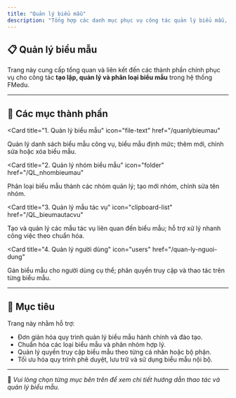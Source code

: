 ```yaml
---
title: "Quản lý biểu mẫu"
description: "Tổng hợp các danh mục phục vụ công tác quản lý biểu mẫu, nhóm biểu mẫu, mẫu tác vụ và người dùng trong hệ thống FMedu."
---
```


## 📋 Quản lý biểu mẫu

Trang này cung cấp tổng quan và liên kết đến các thành phần chính phục vụ cho công tác **tạo lập, quản lý và phân loại biểu mẫu** trong hệ thống FMedu.

---

## 📌 Các mục thành phần

<CardGroup cols="2">

<Card
  title="1. Quản lý biểu mẫu"
  icon="file-text"
  href="/quanlybieumau"
>
  Quản lý danh sách biểu mẫu công vụ, biểu mẫu định mức; thêm mới, chỉnh sửa hoặc xóa biểu mẫu.
</Card>

<Card
  title="2. Quản lý nhóm biểu mẫu"
  icon="folder"
  href="/QL_nhombieumau"
>
  Phân loại biểu mẫu thành các nhóm quản lý; tạo mới nhóm, chỉnh sửa tên nhóm.
</Card>

<Card
  title="3. Quản lý mẫu tác vụ"
  icon="clipboard-list"
  href="/QL_bieumautacvu"
>
  Tạo và quản lý các mẫu tác vụ liên quan đến biểu mẫu; hỗ trợ xử lý nhanh công việc theo chuẩn hóa.
</Card>

<Card
  title="4. Quản lý người dùng"
  icon="users"
  href="/quan-ly-nguoi-dung"
>
  Gán biểu mẫu cho người dùng cụ thể; phân quyền truy cập và thao tác trên từng biểu mẫu.
</Card>

</CardGroup>

---

## 🎯 Mục tiêu

Trang này nhằm hỗ trợ:

- Đơn giản hóa quy trình quản lý biểu mẫu hành chính và đào tạo.
- Chuẩn hóa các loại biểu mẫu và phân nhóm hợp lý.
- Quản lý quyền truy cập biểu mẫu theo từng cá nhân hoặc bộ phận.
- Tối ưu hóa quy trình phê duyệt, lưu trữ và sử dụng biểu mẫu nội bộ.

---

📍 *Vui lòng chọn từng mục bên trên để xem chi tiết hướng dẫn thao tác và quản lý biểu mẫu.*
